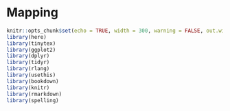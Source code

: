 # Mapping

```r
knitr::opts_chunk$set(echo = TRUE, width = 300, warning = FALSE, out.width = "50%", fig.show = 'hold', fig.align = "center")
library(here)
library(tinytex)
library(ggplot2)
library(dplyr)
library(tidyr)
library(rlang)
library(usethis)
library(bookdown)
library(knitr)
library(rmarkdown)
library(spelling)
```
